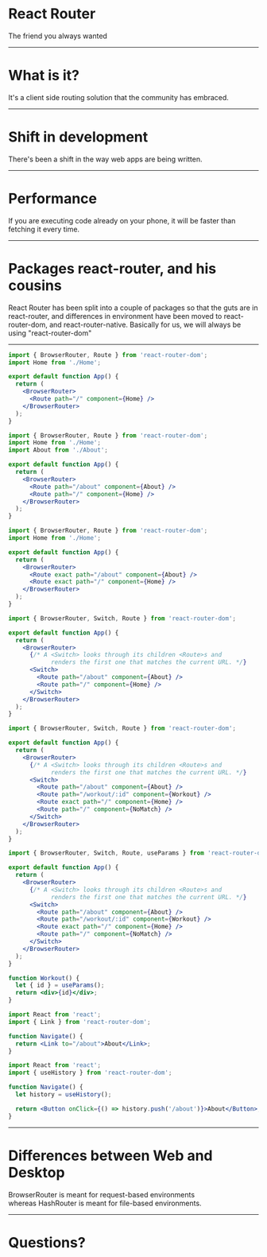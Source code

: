 
# React Router

The friend you always wanted

---

# What is it?

It's a client side routing solution that the community has embraced.

---

# Shift in development

There's been a shift in the way web apps are being written.

---

# Performance

If you are executing code already on your phone,
it will be faster than fetching it every time.

---

# Packages react-router, and his cousins

React Router has been split into a couple of packages so that the guts
are in react-router, and differences in environment have been moved to
react-router-dom, and react-router-native. Basically for us, we will always be using "react-router-dom"

---

<CodeSurfer>

```jsx
import { BrowserRouter, Route } from 'react-router-dom';
import Home from './Home';

export default function App() {
  return (
    <BrowserRouter>
      <Route path="/" component={Home} />
    </BrowserRouter>
  );
}
```

```jsx
import { BrowserRouter, Route } from 'react-router-dom';
import Home from './Home';
import About from './About';

export default function App() {
  return (
    <BrowserRouter>
      <Route path="/about" component={About} />
      <Route path="/" component={Home} />
    </BrowserRouter>
  );
}
```

```jsx
import { BrowserRouter, Route } from 'react-router-dom';
import Home from './Home';

export default function App() {
  return (
    <BrowserRouter>
      <Route exact path="/about" component={About} />
      <Route exact path="/" component={Home} />
    </BrowserRouter>
  );
}
```

```jsx
import { BrowserRouter, Switch, Route } from 'react-router-dom';

export default function App() {
  return (
    <BrowserRouter>
      {/* A <Switch> looks through its children <Route>s and
            renders the first one that matches the current URL. */}
      <Switch>
        <Route path="/about" component={About} />
        <Route path="/" component={Home} />
      </Switch>
    </BrowserRouter>
  );
}
```

```jsx
import { BrowserRouter, Switch, Route } from 'react-router-dom';

export default function App() {
  return (
    <BrowserRouter>
      {/* A <Switch> looks through its children <Route>s and
            renders the first one that matches the current URL. */}
      <Switch>
        <Route path="/about" component={About} />
        <Route path="/workout/:id" component={Workout} />
        <Route exact path="/" component={Home} />
        <Route path="/" component={NoMatch} />
      </Switch>
    </BrowserRouter>
  );
}
```

```jsx
import { BrowserRouter, Switch, Route, useParams } from 'react-router-dom';

export default function App() {
  return (
    <BrowserRouter>
      {/* A <Switch> looks through its children <Route>s and
            renders the first one that matches the current URL. */}
      <Switch>
        <Route path="/about" component={About} />
        <Route path="/workout/:id" component={Workout} />
        <Route exact path="/" component={Home} />
        <Route path="/" component={NoMatch} />
      </Switch>
    </BrowserRouter>
  );
}

function Workout() {
  let { id } = useParams();
  return <div>{id}</div>;
}
```

```jsx
import React from 'react';
import { Link } from 'react-router-dom';

function Navigate() {
  return <Link to="/about">About</Link>;
}
```

```jsx
import React from 'react';
import { useHistory } from 'react-router-dom';

function Navigate() {
  let history = useHistory();

  return <Button onClick={() => history.push('/about')}>About</Button>;
}
```

</CodeSurfer>

---

# Differences between Web and Desktop

<div>
  BrowserRouter is meant for request-based environments
  <div> whereas HashRouter is meant for file-based environments. </div>
</div>

---

# Questions?
